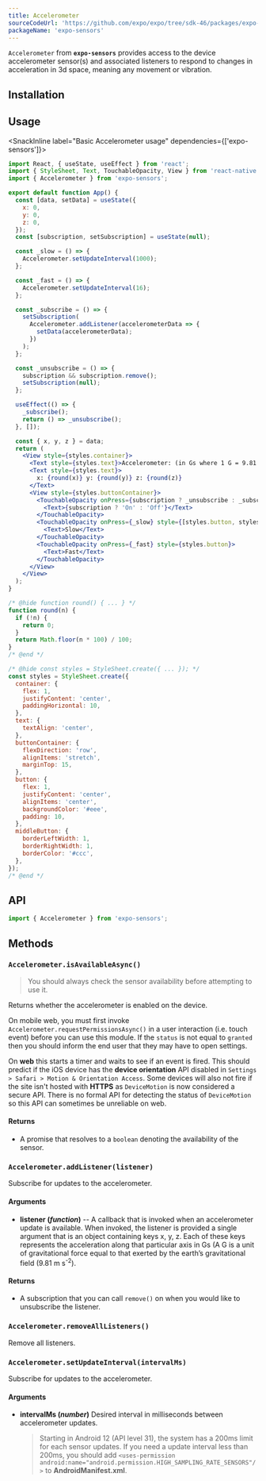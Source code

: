 ```yaml
---
title: Accelerometer
sourceCodeUrl: 'https://github.com/expo/expo/tree/sdk-46/packages/expo-sensors'
packageName: 'expo-sensors'
---
```




`Accelerometer` from **`expo-sensors`** provides access to the device accelerometer sensor(s) and associated listeners to respond to changes in acceleration in 3d space, meaning any movement or vibration.

<PlatformsSection android emulator ios web />

## Installation

<APIInstallSection />

## Usage

<SnackInline label="Basic Accelerometer usage" dependencies={['expo-sensors']}>

```jsx
import React, { useState, useEffect } from 'react';
import { StyleSheet, Text, TouchableOpacity, View } from 'react-native';
import { Accelerometer } from 'expo-sensors';

export default function App() {
  const [data, setData] = useState({
    x: 0,
    y: 0,
    z: 0,
  });
  const [subscription, setSubscription] = useState(null);

  const _slow = () => {
    Accelerometer.setUpdateInterval(1000);
  };

  const _fast = () => {
    Accelerometer.setUpdateInterval(16);
  };

  const _subscribe = () => {
    setSubscription(
      Accelerometer.addListener(accelerometerData => {
        setData(accelerometerData);
      })
    );
  };

  const _unsubscribe = () => {
    subscription && subscription.remove();
    setSubscription(null);
  };

  useEffect(() => {
    _subscribe();
    return () => _unsubscribe();
  }, []);

  const { x, y, z } = data;
  return (
    <View style={styles.container}>
      <Text style={styles.text}>Accelerometer: (in Gs where 1 G = 9.81 m s^-2)</Text>
      <Text style={styles.text}>
        x: {round(x)} y: {round(y)} z: {round(z)}
      </Text>
      <View style={styles.buttonContainer}>
        <TouchableOpacity onPress={subscription ? _unsubscribe : _subscribe} style={styles.button}>
          <Text>{subscription ? 'On' : 'Off'}</Text>
        </TouchableOpacity>
        <TouchableOpacity onPress={_slow} style={[styles.button, styles.middleButton]}>
          <Text>Slow</Text>
        </TouchableOpacity>
        <TouchableOpacity onPress={_fast} style={styles.button}>
          <Text>Fast</Text>
        </TouchableOpacity>
      </View>
    </View>
  );
}

/* @hide function round() { ... } */
function round(n) {
  if (!n) {
    return 0;
  }
  return Math.floor(n * 100) / 100;
}
/* @end */

/* @hide const styles = StyleSheet.create({ ... }); */
const styles = StyleSheet.create({
  container: {
    flex: 1,
    justifyContent: 'center',
    paddingHorizontal: 10,
  },
  text: {
    textAlign: 'center',
  },
  buttonContainer: {
    flexDirection: 'row',
    alignItems: 'stretch',
    marginTop: 15,
  },
  button: {
    flex: 1,
    justifyContent: 'center',
    alignItems: 'center',
    backgroundColor: '#eee',
    padding: 10,
  },
  middleButton: {
    borderLeftWidth: 1,
    borderRightWidth: 1,
    borderColor: '#ccc',
  },
});
/* @end */
```

</SnackInline>

## API

```js
import { Accelerometer } from 'expo-sensors';
```

## Methods

### `Accelerometer.isAvailableAsync()`

> You should always check the sensor availability before attempting to use it.

Returns whether the accelerometer is enabled on the device.

On mobile web, you must first invoke `Accelerometer.requestPermissionsAsync()` in a user interaction (i.e. touch event) before you can use this module. If the `status` is not equal to `granted` then you should inform the end user that they may have to open settings.

On **web** this starts a timer and waits to see if an event is fired. This should predict if the iOS device has the **device orientation** API disabled in `Settings > Safari > Motion & Orientation Access`. Some devices will also not fire if the site isn't hosted with **HTTPS** as `DeviceMotion` is now considered a secure API. There is no formal API for detecting the status of `DeviceMotion` so this API can sometimes be unreliable on web.

#### Returns

- A promise that resolves to a `boolean` denoting the availability of the sensor.

### `Accelerometer.addListener(listener)`

Subscribe for updates to the accelerometer.

#### Arguments

- **listener (_function_)** -- A callback that is invoked when an
  accelerometer update is available. When invoked, the listener is
  provided a single argument that is an object containing keys x, y,
  z. Each of these keys represents the acceleration along that particular axis in Gs (A G is a unit of gravitational force equal to that exerted by the earth’s gravitational field (9.81 m s<sup>-2</sup>).

#### Returns

- A subscription that you can call `remove()` on when you
  would like to unsubscribe the listener.

### `Accelerometer.removeAllListeners()`

Remove all listeners.

### `Accelerometer.setUpdateInterval(intervalMs)`

Subscribe for updates to the accelerometer.

#### Arguments

- **intervalMs (_number_)** Desired interval in milliseconds between
  accelerometer updates.

  > Starting in Android 12 (API level 31), the system has a 200ms limit for each sensor updates. If you need a update interval less than 200ms, you should add `<uses-permission android:name="android.permission.HIGH_SAMPLING_RATE_SENSORS"/>` to **AndroidManifest.xml**.
